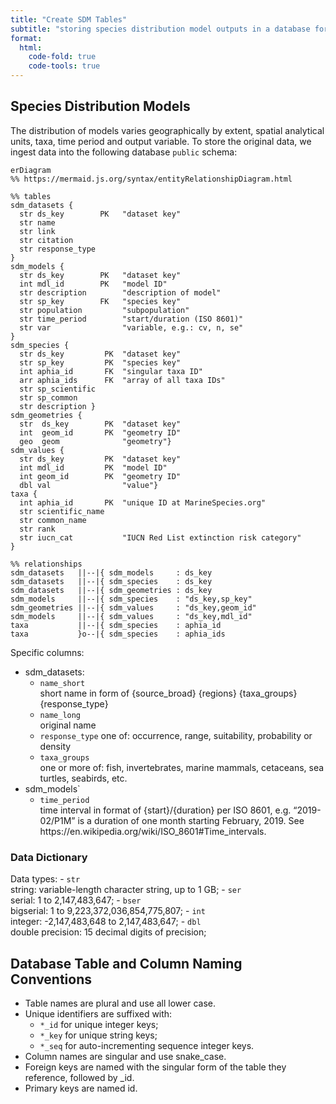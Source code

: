 ```yaml
---
title: "Create SDM Tables"
subtitle: "storing species distribution model outputs in a database for analysis"
format:
  html:
    code-fold: true
    code-tools: true
---
```


## Species Distribution Models

The distribution of models varies geographically by extent, spatial analytical units, taxa, time period and output variable. To store the original data, we ingest data into the following database `public` schema:

```mermaid
erDiagram
%% https://mermaid.js.org/syntax/entityRelationshipDiagram.html

%% tables
sdm_datasets {
  str ds_key        PK   "dataset key"
  str name
  str link        
  str citation      
  str response_type
}
sdm_models {
  str ds_key        PK   "dataset key"
  int mdl_id        PK   "model ID"
  str description        "description of model"
  str sp_key        FK   "species key"
  str population         "subpopulation"
  str time_period        "start/duration (ISO 8601)"
  str var                "variable, e.g.: cv, n, se"
}
sdm_species {
  str ds_key         PK  "dataset key"
  str sp_key         PK  "species key"
  int aphia_id       FK  "singular taxa ID"
  arr aphia_ids      FK  "array of all taxa IDs"
  str sp_scientific
  str sp_common
  str description }
sdm_geometries {
  str  ds_key        PK  "dataset key"
  int  geom_id       PK  "geometry ID"
  geo  geom              "geometry"}
sdm_values {
  str ds_key         PK  "dataset key"
  int mdl_id         PK  "model ID"
  int geom_id        PK  "geometry ID"
  dbl val                "value"}
taxa {
  int aphia_id       PK  "unique ID at MarineSpecies.org"
  str scientific_name
  str common_name
  str rank
  str iucn_cat           "IUCN Red List extinction risk category"
}

%% relationships
sdm_datasets   ||--|{ sdm_models     : ds_key
sdm_datasets   ||--|{ sdm_species    : ds_key
sdm_datasets   ||--|{ sdm_geometries : ds_key
sdm_models     ||--|{ sdm_species    : "ds_key,sp_key"
sdm_geometries ||--|{ sdm_values     : "ds_key,geom_id"
sdm_models     ||--|{ sdm_values     : "ds_key,mdl_id"
taxa           ||--|{ sdm_species    : aphia_id
taxa           }o--|{ sdm_species    : aphia_ids
```

Specific columns:

- sdm_datasets:
  - `name_short`\
    short name in form of {source_broad} {regions} {taxa_groups} {response_type}
  - `name_long`\
    original name
  - `response_type`
    one of: occurrence, range, suitability, probability or density
  - `taxa_groups`\
    one or more of: fish, invertebrates, marine mammals, cetaceans, sea turtles, seabirds, etc.

- sdm_models`
  - `time_period`\
    time interval in format of {start}/{duration} per ISO 8601, e.g. "2019-02/P1M" is a duration of one month starting February, 2019. See https://en.wikipedia.org/wiki/ISO_8601#Time_intervals.

### Data Dictionary

Data types:
- `str`\
  string: variable-length character string, up to 1 GB;
- `ser`\
  serial: 1 to 2,147,483,647; 
- `bser`\
  bigserial: 1 to 9,223,372,036,854,775,807;
- `int`\
  integer: -2,147,483,648 to 2,147,483,647;
- `dbl`\
  double precision: 15 decimal digits of precision;

## Database Table and Column Naming Conventions

- Table names are plural and use all lower case.
- Unique identifiers are suffixed with:
  - `*_id` for unique integer keys;
  - `*_key` for unique string keys;
  - `*_seq` for auto-incrementing sequence integer keys.
- Column names are singular and use snake_case.
- Foreign keys are named with the singular form of the table they reference, followed by _id.
- Primary keys are named id.

